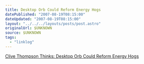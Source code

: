 ```yaml
---
title: Desktop Orb Could Reform Energy Hogs
datePublished: "2007-08-19T08:15:00"
dateUpdated: "2007-08-19T08:15:00"
layout: "../../../layouts/posts/post.astro"
originalUrl: $UNKNOWN
source: $UNKNOWN
tags:
  - "linklog"
---
```


[Clive Thompson Thinks: Desktop Orb Could Reform Energy Hogs](https://www.wired.com/2007/07/st-thompson-5/)
